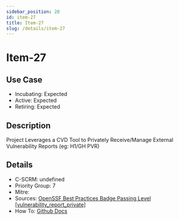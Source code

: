 ```yaml
---
sidebar_position: 28
id: item-27
title: Item-27
slug: /details/item-27
---
```


# Item-27

## Use Case

- Incubating: Expected
- Active: Expected
- Retiring: Expected

## Description

Project Leverages a CVD Tool to Privately Receive/Manage External Vulnerability Reports (eg: H1/GH PVR)

## Details

- C-SCRM: undefined
- Priority Group: 7
- Mitre: 
- Sources: [OpenSSF Best Practices Badge Passing Level [vulnerability_report_private]](https://www.bestpractices.dev/en/criteria?details=true&rationale=true#0.vulnerability_report_private)
- How To: [Github Docs](https://docs.github.com/en/code-security/security-advisories/working-with-repository-security-advisories/configuring-private-vulnerability-reporting-for-an-organization)

